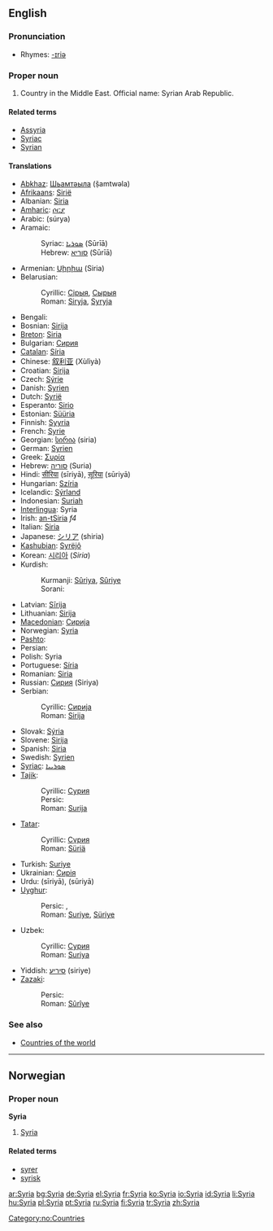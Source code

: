 ==English==
{{wikipedia}}

===Pronunciation===
* Rhymes: [[Rhymes:English:-ɪriə|-ɪriə]]

===Proper noun===
{{en-proper noun}}

# Country in the Middle East. Official name: Syrian Arab Republic.

====Related terms====
* [[Assyria]]
* [[Syriac]]
* [[Syrian]]

====Translations====
{{top}}
* [[Abkhaz]]: [[Шьамтәыла]] (ṣ̌amtwəla)
* [[Afrikaans]]: [[Sirië]]
* Albanian: [[Siria]]
* [[Amharic]]: [[ሶርያ]]
* Arabic: {{Arab|[[سوريا]]}} (súrya) {{f}}
* Aramaic:
*: Syriac: [[ܣܘܪܝܐ]] (Sūrīā)
*: Hebrew: [[סוריא]] (Sūrīā)
* Armenian: [[Սիրիա]] (Siria)
* Belarusian:
*: Cyrillic: [[Сірыя]], [[Сырыя]]
*: Roman: [[Siryja]], [[Syryja]]
* Bengali: {{BNchar|[[সিরিয়া]]}}
* Bosnian: [[Sirija#Bosnian|Sirija]] {{f}}
* [[Breton]]: [[Siria]]
* Bulgarian: [[Сирия]]
* [[Catalan]]: [[Síria]]
* Chinese: [[叙利亚]] (Xùlìyà)
* Croatian: [[Sirija#Croatian|Sirija]] {{f}}
* Czech: [[Sýrie]] {{f}}
* Danish: [[Syrien]]
* Dutch: [[Syrië]]
* Esperanto: [[Sirio]]
* Estonian: [[Süüria]]
* Finnish: [[Syyria]]
* French: [[Syrie]] {{f}}
* Georgian: [[სირია]] (siria)
* German: [[Syrien]] {{n}}
* Greek: [[Συρία]] {{f}}
* Hebrew: [[סוריה]] (Suria)
* Hindi: [[सीरिया]] (sīriyā), [[सूरिया]] (sūriyā)
* Hungarian: [[Szíria]]
* Icelandic: [[Sýrland]]
* Indonesian: [[Suriah]]
* [[Interlingua]]: Syria
* Irish: [[an-tSiria]] ''f4''
* Italian: [[Siria]]
* Japanese: [[シリア]] (shiria)
* [[Kashubian]]: [[Syrëjô]]
* Korean: [[시리아]] (''Siria'')
* Kurdish:
*: Kurmanji: [[Sûriya]], [[Sûriye]]
*: Sorani: {{KUchar|[[سوریا]]}}
{{mid}}
* Latvian: [[Sīrija]]
* Lithuanian: [[Sirija]]
* [[Macedonian]]: [[Сирија]] {{f}}
* Norwegian: [[#Norwegian|Syria]]
* [[Pashto]]: {{PSchar|[[سورية]]}}
* Persian: {{fa-Arab|[[سوریه]]}}
* Polish: Syria
* Portuguese: [[Síria]]
* Romanian: [[Siria]] {{f}}
* Russian: [[Сирия]] (Siriya)
* Serbian:
*: Cyrillic: [[Сирија#Serbian|Сирија]] {{f}}
*: Roman: [[Sirija#Serbian|Sirija]] {{f}}
* Slovak: [[Sýria]]
* Slovene: [[Sirija]]
* Spanish: [[Siria]] {{f}}
* Swedish: [[Syrien]]
* [[Syriac]]: [[ܣܘܪܝܝܐ]]
* [[Tajik]]:
*: Cyrillic: [[Сурия]]
*: Persic: {{fa-Arab|[[سوریه]]}}
*: Roman: [[Surija]]
* [[Tatar]]:
*: Cyrillic: [[Сүрия]]
*: Roman: [[Süriä]]
* Turkish: [[Suriye]]
* Ukrainian: [[Сирія]]
* Urdu: {{ur-Arab|[[سیریا]]}} (sīriyā), {{ur-Arab|[[سوریا]]}} (sūriyā)
* [[Uyghur]]:
*: Persic: {{fa-Arab|[[سۇرىي]]}}, {{fa-Arab|[[سۈرىيە]]}}
*: Roman: [[Suriye]], [[Süriye]]
* Uzbek:
*: Cyrillic: [[Сурия]]
*: Roman: [[Suriya]]
* Yiddish: [[סיריע]] (siriye)
* [[Zazaki]]:
*: Persic: {{KUchar|[[سووریە]]}}
*: Roman: [[Sûrîye]]
{{bottom}}

===See also===
* [[Appendix:Countries of the world|Countries of the world]]

----

==Norwegian==

===Proper noun===
'''Syria'''

# [[#English|Syria]]

====Related terms====
* [[syrer]]
* [[syrisk]]

[[Category:no:Countries]]

[[ar:Syria]]
[[bg:Syria]]
[[de:Syria]]
[[el:Syria]]
[[fr:Syria]]
[[ko:Syria]]
[[io:Syria]]
[[id:Syria]]
[[li:Syria]]
[[hu:Syria]]
[[pl:Syria]]
[[pt:Syria]]
[[ru:Syria]]
[[fi:Syria]]
[[tr:Syria]]
[[zh:Syria]]